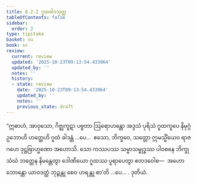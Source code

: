 ```yaml
---
title: 8.2.2 ဂူထခါဒသုတ္တ
tableOfContents: false
sidebar:
  order: 2
type: tipitaka
basket: su
book: sn
review:
  current: review
  updated: '2025-10-23T09:13:54.433964'
  updated_by: ''
  notes: ''
  history:
  - state: review
    date: '2025-10-23T09:13:54.433964'
    updated_by: ''
    notes: ''
    previous_state: draft
---
```



<ReviewStatus review={frontmatter.review} showDetails={true} />

<HypothesisAnnotation frontmatter={frontmatter} />

<DynamicBreadcrumb />

<Division number="213" book="sn" e="ch" v="18" p="309">

<Paragraph number="1186" book="sn">
“ဣဓာဟံ, အာဝုသော, ဂိဇ္ဈကူဋာ ပဗ္ဗတာ ဩရောဟန္တော အဒ္ဒသံ ပုရိသံ ဂူထကူပေ နိမုဂ္ဂံ ဥဘောဟိ ဟတ္ထေဟိ ဂူထံ ခါဒန္တံ …ပေ…  ဧသော, ဘိက္ခဝေ, သတ္တော ဣမသ္မိံယေဝ ရာဇဂဟေ ဒုဋ္ဌဗြာဟ္မဏော အဟောသိ. သော ကဿပဿ သမ္မာသမ္ဗုဒ္ဓဿ ပါဝစနေ ဘိက္ခုသံဃံ ဘတ္တေန နိမန္တေတွာ ဒေါဏိယော ဂူထဿ ပူရာပေတွာ ဧတဒဝေါစ—  အဟော ဘောန္တော ယာဝဒတ္ထံ ဘုဉ္ဇန္တု စေဝ ဟရန္တု စာ’တိ …ပေ… .

</Paragraph>
</Division>

<Paragraph number="1187" type="center" book="sn">
ဒုတိယံ.
</Paragraph>